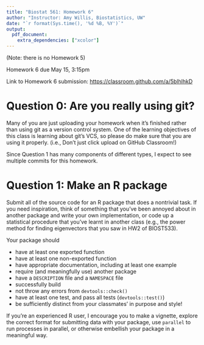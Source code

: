 ```yaml
---
title: "Biostat 561: Homework 6"
author: "Instructor: Amy Willis, Biostatistics, UW"
date: "`r format(Sys.time(), '%d %B, %Y')`"
output:
  pdf_document:
    extra_dependencies: ["xcolor"]
---
```


(Note: there is no Homework 5)

Homework 6 due May 15, 3:15pm

Link to Homework 6 submission: [https://classroom.github.com/a/5blhlhkD](https://classroom.github.com/a/5blhlhkD)

# Question 0: Are you really using git?

Many of you are just uploading your homework when it's finished rather than using git as a version control system. One of the learning objectives of this class is learning about git's VCS, so please do make sure that you are using it properly. (i.e., Don't just click upload on GitHub Classroom!)

Since Question 1 has many components of different types, I expect to see multiple commits for this homework.

# Question 1: Make an R package

Submit all of the source code for an R package that does a nontrivial task. If you need inspiration, think of something that you've been annoyed about in another package and write your own implementation, or code up a statistical procedure that you've learnt in another class (e.g., the power method for finding eigenvectors that you saw in HW2 of BIOST533).

Your package should

- have at least one exported function
- have at least one non-exported function
- have appropriate documentation, including at least one example
- require (and meaningfully use) another package
- have a `DESCRIPTION` file and a `NAMESPACE` file
- successfully build
- not throw any errors from `devtools::check()`
- have at least one test, and pass all tests (`devtools::test()`)
- be sufficiently distinct from your classmates' in purpose and style!

If you're an experienced R user, I encourage you to make a vignette, explore the correct format for submitting data with your package, use `parallel` to run processes in parallel, or otherwise embellish your package in a meaningful way.
